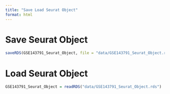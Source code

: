 ```yaml
---
title: "Save Load Seurat Object"
format: html
---
```


# Save Seurat Object
```r

saveRDS(GSE143791_Seurat_Object, file = "data/GSE143791_Seurat_Object.rds")

```

# Load Seurat Object
```r

GSE143791_Seurat_Object = readRDS("data/GSE143791_Seurat_Object.rds")

```

